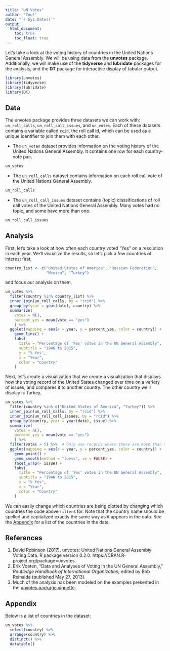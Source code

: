 ```yaml
---
title: "UN Votes"
author: "You!"
date: "`r Sys.Date()`"
output: 
  html_document:
    toc: true
    toc_float: true
---
```


Let's take a look at the voting history of countries in the United Nations General Assembly. We will be using data from the **unvotes** package. Additionally, we will make use of the **tidyverse** and **lubridate** packages for the analysis, and the **DT** package for interactive display of tabular 
output.

```r
library(unvotes)
library(tidyverse)
library(lubridate)
library(DT)
```

## Data

The unvotes package provides three datasets we can work with: `un_roll_calls`, `un_roll_call_issues`, and `un_votes`. Each of these datasets contains a variable called `rcid`, the roll call id, which can be used as a unique identifier to join them with each other.

- The `un_votes` dataset provides information on the voting history of the United Nations General Assembly. It contains one row for each country-vote pair.

```r
un_votes
```

- The `un_roll_calls` dataset contains information on each roll call vote of the United Nations General Assembly.

```r
un_roll_calls
```

- The `un_roll_call_issues` dataset contains (topic) classifications of roll call votes of the United Nations General Assembly. Many votes had no topic, and some have more than one.

```r
un_roll_call_issues
```

## Analysis

First, let's take a look at how often each country voted "Yes" on a resolution in each year. We'll visualize the results, so let's pick a few countries of interest first,

```r
country_list <- c("United States of America", "Russian Federation", 
                  "Mexico", "Turkey")
```

and focus our analysis on them.

```r
un_votes %>%
  filter(country %in% country_list) %>%
  inner_join(un_roll_calls, by = "rcid") %>%
  group_by(year = year(date), country) %>%
  summarize(
    votes = n(),
    percent_yes = mean(vote == "yes")
    ) %>%
  ggplot(mapping = aes(x = year, y = percent_yes, color = country)) +
    geom_line() +
    labs(
      title = "Percentage of 'Yes' votes in the UN General Assembly",
      subtitle = "1946 to 2015",
      y = "% Yes",
      x = "Year",
      color = "Country"
    )
```

Next, let's create a visualization that we create a visualization that displays how the voting record of the United States changed over time on a variety of issues, and compares it to another country. The other country we'll display is Turkey.

```r
un_votes %>%
  filter(country %in% c("United States of America", "Turkey")) %>%
  inner_join(un_roll_calls, by = "rcid") %>%
  inner_join(un_roll_call_issues, by = "rcid") %>%
  group_by(country, year = year(date), issue) %>%
  summarize(
    votes = n(),
    percent_yes = mean(vote == "yes")
    ) %>%
  filter(votes > 5) %>%  # only use records where there are more than 5 votes
  ggplot(mapping = aes(x = year, y = percent_yes, color = country)) +
    geom_point() +
    geom_smooth(method = "loess", se = FALSE) +
    facet_wrap(~ issue) +
    labs(
      title = "Percentage of 'Yes' votes in the UN General Assembly",
      subtitle = "1946 to 2015",
      y = "% Yes",
      x = "Year",
      color = "Country"
    )
```

We can easily change which countries are being plotted by changing which countries the code above `filter`s for. Note that the country name should be spelled and capitalized exactly the same way as it appears in the data. See the [Appendix](#appendix) for a list of the countries in the data.

## References

1. David Robinson (2017). unvotes: United Nations General Assembly Voting Data. R package version 0.2.0. https://CRAN.R-project.org/package=unvotes.
2. Erik Voeten, "Data and Analyses of Voting in the UN General Assembly," *Routledge Handbook of International Organization,* edited by Bob Reinalda (published May 27, 2013).
3. Much of the analysis has been modeled on the examples presented in the [unvotes package vignette](https://cran.r-project.org/web/packages/unvotes/vignettes/unvotes.html).

## Appendix {#appendix}

Below is a list of countries in the dataset:

```r
un_votes %>% 
  select(country) %>%
  arrange(country) %>% 
  distinct() %>%
  datatable()
```
